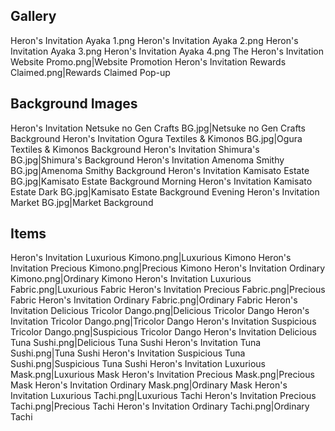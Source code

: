 {{EventTabs}}
==Gallery==
<gallery>
Heron's Invitation Ayaka 1.png
Heron's Invitation Ayaka 2.png
Heron's Invitation Ayaka 3.png
Heron's Invitation Ayaka 4.png
The Heron's Invitation Website Promo.png|Website Promotion
Heron's Invitation Rewards Claimed.png|Rewards Claimed Pop-up
</gallery>

==Background Images==
<gallery>
Heron's Invitation Netsuke no Gen Crafts BG.jpg|Netsuke no Gen Crafts Background
Heron's Invitation Ogura Textiles & Kimonos BG.jpg|Ogura Textiles & Kimonos Background
Heron's Invitation Shimura's BG.jpg|Shimura's Background
Heron's Invitation Amenoma Smithy BG.jpg|Amenoma Smithy Background
Heron's Invitation Kamisato Estate BG.jpg|Kamisato Estate Background Morning
Heron's Invitation Kamisato Estate Dark BG.jpg|Kamisato Estate Background Evening
Heron's Invitation Market BG.jpg|Market Background
</gallery>

==Items==
<gallery>
Heron's Invitation Luxurious Kimono.png|Luxurious Kimono
Heron's Invitation Precious Kimono.png|Precious Kimono
Heron's Invitation Ordinary Kimono.png|Ordinary Kimono
Heron's Invitation Luxurious Fabric.png|Luxurious Fabric
Heron's Invitation Precious Fabric.png|Precious Fabric
Heron's Invitation Ordinary Fabric.png|Ordinary Fabric
Heron's Invitation Delicious Tricolor Dango.png|Delicious Tricolor Dango
Heron's Invitation Tricolor Dango.png|Tricolor Dango
Heron's Invitation Suspicious Tricolor Dango.png|Suspicious Tricolor Dango
Heron's Invitation Delicious Tuna Sushi.png|Delicious Tuna Sushi
Heron's Invitation Tuna Sushi.png|Tuna Sushi
Heron's Invitation Suspicious Tuna Sushi.png|Suspicious Tuna Sushi
Heron's Invitation Luxurious Mask.png|Luxurious Mask
Heron's Invitation Precious Mask.png|Precious Mask
Heron's Invitation Ordinary Mask.png|Ordinary Mask
Heron's Invitation Luxurious Tachi.png|Luxurious Tachi
Heron's Invitation Precious Tachi.png|Precious Tachi
Heron's Invitation Ordinary Tachi.png|Ordinary Tachi
</gallery>